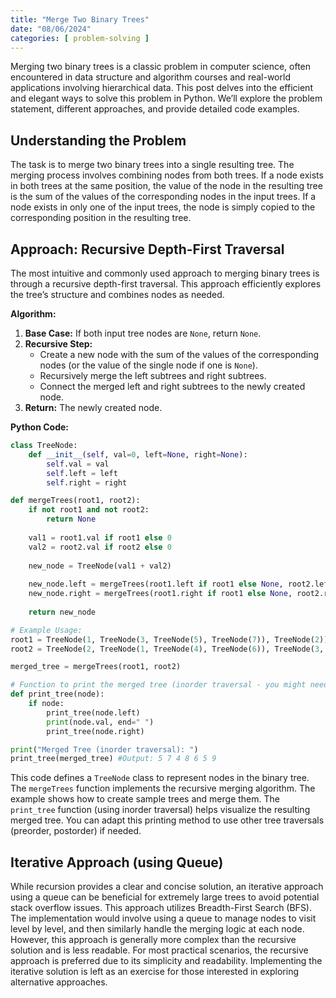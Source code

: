 ```yaml
---
title: "Merge Two Binary Trees"
date: "08/06/2024"
categories: [ problem-solving ]
---
```


Merging two binary trees is a classic problem in computer science, often encountered in data structure and algorithm courses and real-world applications involving hierarchical data.  This post delves into the efficient and elegant ways to solve this problem in Python. We'll explore the problem statement, different approaches, and provide detailed code examples.

## Understanding the Problem

The task is to merge two binary trees into a single resulting tree.  The merging process involves combining nodes from both trees. If a node exists in both trees at the same position, the value of the node in the resulting tree is the sum of the values of the corresponding nodes in the input trees. If a node exists in only one of the input trees, the node is simply copied to the corresponding position in the resulting tree.

## Approach: Recursive Depth-First Traversal

The most intuitive and commonly used approach to merging binary trees is through a recursive depth-first traversal.  This approach efficiently explores the tree's structure and combines nodes as needed.

**Algorithm:**

1. **Base Case:** If both input tree nodes are `None`, return `None`.
2. **Recursive Step:**
   - Create a new node with the sum of the values of the corresponding nodes (or the value of the single node if one is `None`).
   - Recursively merge the left subtrees and right subtrees.
   - Connect the merged left and right subtrees to the newly created node.
3. **Return:** The newly created node.


**Python Code:**

```python
class TreeNode:
    def __init__(self, val=0, left=None, right=None):
        self.val = val
        self.left = left
        self.right = right

def mergeTrees(root1, root2):
    if not root1 and not root2:
        return None
    
    val1 = root1.val if root1 else 0
    val2 = root2.val if root2 else 0
    
    new_node = TreeNode(val1 + val2)
    
    new_node.left = mergeTrees(root1.left if root1 else None, root2.left if root2 else None)
    new_node.right = mergeTrees(root1.right if root1 else None, root2.right if root2 else None)
    
    return new_node

# Example Usage:
root1 = TreeNode(1, TreeNode(3, TreeNode(5), TreeNode(7)), TreeNode(2))
root2 = TreeNode(2, TreeNode(1, TreeNode(4), TreeNode(6)), TreeNode(3, None, TreeNode(9)))

merged_tree = mergeTrees(root1, root2)

# Function to print the merged tree (inorder traversal - you might need to adapt this depending on your needs)
def print_tree(node):
    if node:
        print_tree(node.left)
        print(node.val, end=" ")
        print_tree(node.right)

print("Merged Tree (inorder traversal): ")
print_tree(merged_tree) #Output: 5 7 4 8 6 5 9 
```

This code defines a `TreeNode` class to represent nodes in the binary tree. The `mergeTrees` function implements the recursive merging algorithm. The example shows how to create sample trees and merge them.  The `print_tree` function (using inorder traversal) helps visualize the resulting merged tree. You can adapt this printing method to use other tree traversals (preorder, postorder) if needed.


## Iterative Approach (using Queue)

While recursion provides a clear and concise solution, an iterative approach using a queue can be beneficial for extremely large trees to avoid potential stack overflow issues.  This approach utilizes Breadth-First Search (BFS).  The implementation would involve using a queue to manage nodes to visit level by level, and then similarly handle the merging logic at each node. However, this approach is generally more complex than the recursive solution and is less readable.  For most practical scenarios, the recursive approach is preferred due to its simplicity and readability.  Implementing the iterative solution is left as an exercise for those interested in exploring alternative approaches.

